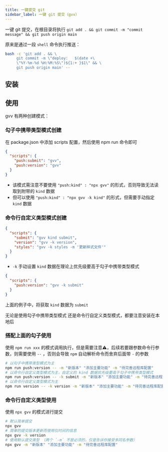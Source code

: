 ```yaml
---
title: 一键提交 git
sidebar_label: 一键 git 提交（gvv）
---
```


<PackageInfo packageName="gvv" />

一键 git 提交，在根目录将执行 `git add . && git commit -m "commit message" && git push origin main`

原来是通过一段 `shell` 命令执行推送：

```bash
bash -c 'git add . && \
     git commit -m \"deploy:   $(date +\
     \"%Y-%m-%d %H:%M:%S\")${1:+ }$1\" && \
     git push origin main' --
```

## 安装

<InstallInfo name="gvv" />

## 使用

gvv 有两种创建模式：

### 勾子中携带类型模式创建

在 package.json 中添加 scripts 配置，然后使用 npm run 命令即可

```json
{
  "scripts": {
    "push:submit": "gvv",
    "push:version": "gvv"
  }
}
```

- 该模式需注意不要使用 `"push:kind" : "npx gvv"` 的形式，否则导致无法读取到附带的 `kind` 数据
- 但可以使用 `"push:kind" : "npx gvv -k kind"` 的形式，但需要手动指定 `kind` 数据

### 命令行自定义类型模式创建

```json
{
  "scripts": {
    "submit": "gvv kind submit",
    "version": "gvv -k version",
    "styles": "gvv -k styles -m '更新样式文件'"
  }
}
```

- `-k` 手动设置 `kind` 数据在理论上优先级要高于勾子中携带类型模式

```json
{
  "scripts": {
    "push:version": "gvv -k submit"
  }
}
```

上面的例子中，将获取 `kind` 数据为 `submit`

无论是使用勾子中携带类型模式 还是命令行自定义类型模式，都要注意安装在本地后

### 搭配上面的勾子使用

使用 `npm run xxx` 的模式调用执行，但是需要注意⚠️，后续若要跟参数命令行参数，则需要使用 `--` ，否则会导致 `npm` 自动解析命令而舍弃后面带 `-` 的参数

```bash
# 以勾子中携带类型模式为主
npm run push:version -- -m "新版本" "添加主要功能" -m "待完善远程库配置"
# 以命令行自定义类型模式为主，自定义的 kind 数据优先级要高于勾子中携带类型模式
npm run push:version -- -k submit -m "新版本" "添加主要功能" -m "待完善远程库配置"
# 以命令行自定义类型模式为主
npm run version -- -k version -m "新版本" "添加主要功能" -m "待完善远程库配置"
```

### 命令行自定义类型使用

使用 `npx gvv` 的模式进行提交

```bash
# 默认简单提交
npx gvv
# 简单的提交版本更新而使用仅时间的信息
npx gvv -k version
# 使用默认提交类型 （两个 `-m` 不是必须的，仅是告诉你接受多同名参数）
npx gvv -m "新版本" "添加主要功能" -m "待完善远程库配置"
```
